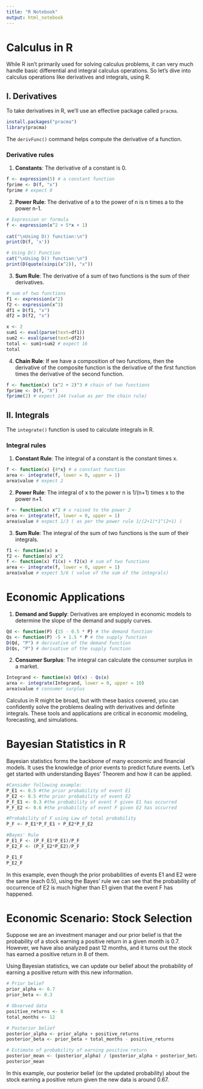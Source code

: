 ```yaml
---
title: "R Notebook"
output: html_notebook
---
```


# Calculus in R 

While R isn't primarily used for solving calculus problems, it can very much handle basic differential and integral calculus operations. So let’s dive into calculus operations like derivatives and integrals, using R.

## I. Derivatives

To take derivatives in R, we’ll use an effective package called `pracma`.

```r
install.packages("pracma")
library(pracma)
```
The `derivFunc()` command helps compute the derivative of a function.

### Derivative rules

1. **Constants**: The derivative of a constant is 0.

```r
f <- expression(5) # a constant function
fprime <- D(f, "x")
fprime # expect 0
```
2. **Power Rule**: The derivative of a to the power of n is n times a to the power n-1.

```r
# Expression or formula
f <- expression(x^2 + 5*x + 1)
  
cat("\nUsing D() function:\n")
print(D(f, 'x'))
```

```r
# Using D() Function
cat("\nUsing D() function:\n")
print(D(quote(sinpi(x^2)), "x"))
```

3. **Sum Rule**: The derivative of a sum of two functions is the sum of their derivatives.

```r
# sum of two functions
f1 <- expression(x^2)
f2 <- expression(x^3)
df1 = D(f1, "x")
df2 = D(f2, "x")

x <- 2
sum1 <- eval(parse(text=df1))
sum2 <- eval(parse(text=df2))
total <- sum1+sum2 # expect 16
total
```

4. **Chain Rule**: If we have a composition of two functions, then the derivative of the composite function is the derivative of the first function times the derivative of the second function.

```r
f <- function(x) (x^2 + 2)^3 # chain of two functions
fprime <- D(f, "X")
fprime(2) # expect 144 (value as per the chain rule)
```

## II. Integrals

The `integrate()` function is used to calculate integrals in R.

### Integral rules

1. **Constant Rule**: The integral of a constant is the constant times x.

```r
f <- function(x) {4*x} # a constant function
area <- integrate(f, lower = 0, upper = 1)
area$value # expect 2
```
2. **Power Rule**: The integral of x to the power n is 1/(n+1) times x to the power n+1.

```r
f <- function(x) x^2 # x raised to the power 2
area <- integrate(f, lower = 0, upper = 1)
area$value # expect 1/3 ( as per the power rule 1/(2+1)*1^(2+1) )
```
3. **Sum Rule**: The integral of the sum of two functions is the sum of their integrals.

```r
f1 <- function(x) x 
f2 <- function(x) x^2 
f <- function(x) f1(x) + f2(x) # sum of two functions
area <- integrate(f, lower = 0, upper = 1)
area$value # expect 5/6 ( value of the sum of the integrals)
```

# Economic Applications 

1. **Demand and Supply**: Derivatives are employed in economic models to determine the slope of the demand and supply curves.

```r
Qd <- function(P) {15 - 0.5 * P} # the demand function
Qs <- function(P) -5 + 1.5 * P # the supply function
D(Qd, "P") # derivative of the demand function
D(Qs, "P") # derivative of the supply function
```
2. **Consumer Surplus**: The integral can calculate the consumer surplus in a market.

```r
Integrand <- function(x) Qd(x) - Qs(x)
area <- integrate(Integrand, lower = 0, upper = 10)
area$value # consumer surplus
```

Calculus in R might be broad, but with these basics covered, you can confidently solve the problems dealing with derivatives and definite integrals. These tools and applications are critical in economic modeling, forecasting, and simulations.

# Bayesian Statistics in R 

Bayesian statistics forms the backbone of many economic and financial models. It uses the knowledge of prior events to predict future events. Let's get started with understanding Bayes' Theorem and how it can be applied.

```r
#Consider following example:
P_E1 <- 0.5 #the prior probability of event E1
P_E2 <- 0.5 #the prior probability of event E2
P_F_E1 <- 0.3 #the probability of event F given E1 has occurred
P_F_E2 <- 0.6 #the probability of event F given E2 has occurred

#Probability of F using Law of total probability
P_F <- P_E1*P_F_E1 + P_E2*P_F_E2

#Bayes' Rule
P_E1_F <- (P_F_E1*P_E1)/P_F 
P_E2_F <- (P_F_E2*P_E2)/P_F

P_E1_F
P_E2_F
```

In this example, even though the prior probabilities of events E1 and E2 were the same (each 0.5), using the Bayes' rule we can see that the probability of occurrence of E2 is much higher than E1 given that the event F has happened. 

# Economic Scenario: Stock Selection

Suppose we are an investment manager and our prior belief is that the probability of a stock earning a positive return in a given month is 0.7. However, we have also analyzed past 12 months, and it turns out the stock has earned a positive return in 8 of them.

Using Bayesian statistics, we can update our belief about the probability of earning a positive return with this new information.

```r
# Prior belief
prior_alpha <- 0.7
prior_beta <- 0.3

# Observed data
positive_returns <- 8
total_months <- 12

# Posterior belief
posterior_alpha <- prior_alpha + positive_returns
posterior_beta <- prior_beta + total_months - positive_returns

# Estimate of probability of earning positive return
posterior_mean <- (posterior_alpha) / (posterior_alpha + posterior_beta)
posterior_mean
```

In this example, our posterior belief (or the updated probability) about the stock earning a positive return given the new data is around 0.67.
